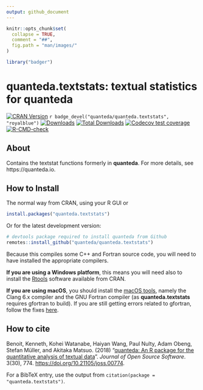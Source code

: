```yaml
---
output: github_document
---
```


```r
knitr::opts_chunk$set(
  collapse = TRUE,
  comment = "##",
  fig.path = "man/images/"
)
```
```r
library("badger")
```

# quanteda.textstats: textual statistics for quanteda

<!-- badges: start -->
[![CRAN Version](https://www.r-pkg.org/badges/version/quanteda.textstats)](https://CRAN.R-project.org/package=quanteda.textstats)
`r badge_devel("quanteda/quanteda.textstats", "royalblue")`
[![Downloads](https://cranlogs.r-pkg.org/badges/quanteda.textstats)](https://CRAN.R-project.org/package=quanteda.textstats)
[![Total Downloads](https://cranlogs.r-pkg.org/badges/grand-total/quanteda.textstats?color=orange)](https://CRAN.R-project.org/package=quanteda.textstats)
[![Codecov test coverage](https://codecov.io/gh/quanteda/quanteda.textstats/branch/master/graph/badge.svg)](https://app.codecov.io/gh/quanteda/quanteda.textstats?branch=master)
[![R-CMD-check](https://github.com/quanteda/quanteda.textstats/actions/workflows/R-CMD-check.yaml/badge.svg)](https://github.com/quanteda/quanteda.textstats/actions/workflows/R-CMD-check.yaml)
<!-- badges: end -->

## About

Contains the textstat functions formerly in **quanteda**.  For more details, see https://quanteda.io.

## How to Install

The normal way from CRAN, using your R GUI or 
```r
install.packages("quanteda.textstats") 
```

Or for the latest development version:
```r
# devtools package required to install quanteda from Github 
remotes::install_github("quanteda/quanteda.textstats") 
```

Because this compiles some C++ and Fortran source code, you will need to have installed the appropriate compilers.

**If you are using a Windows platform**, this means you will need also to install
the [Rtools](https://CRAN.R-project.org/bin/windows/Rtools/) software available
from CRAN.  

**If you are using macOS**, you should install the 
[macOS tools](https://cran.r-project.org/bin/macosx/tools/), 
namely the Clang 6.x compiler and the GNU Fortran compiler (as **quanteda.textstats** requires gfortran to build).  If you are still getting errors related to gfortran, follow the fixes [here](https://thecoatlessprofessor.com/programming/rcpp-rcpparmadillo-and-os-x-mavericks--lgfortran-and--lquadmath-error/).  
    
## How to cite

Benoit, Kenneth, Kohei Watanabe, Haiyan Wang, Paul Nulty, Adam Obeng, Stefan Müller, and Akitaka Matsuo.  (2018) "[quanteda: An R package for the quantitative analysis of textual data](https://www.theoj.org/joss-papers/joss.00774/10.21105.joss.00774.pdf)".  _Journal of Open Source Software_.  3(30), 774. [https://doi.org/10.21105/joss.00774](https://doi.org/10.21105/joss.00774).

For a BibTeX entry, use the output from `citation(package = "quanteda.textstats")`.
